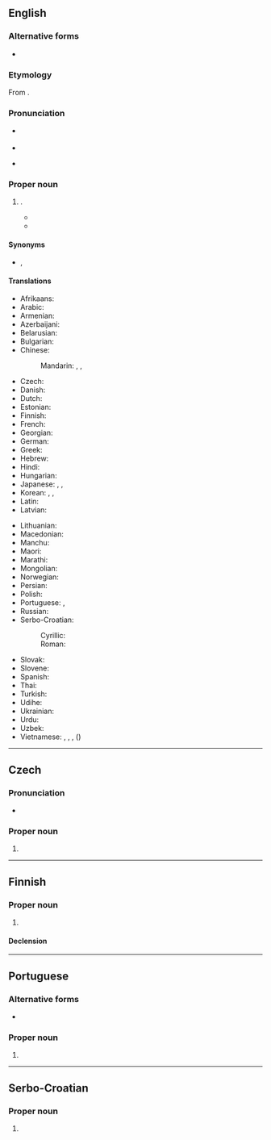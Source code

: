 ==English==
{{wikipedia}}
{{commonscat}}

===Alternative forms===
* {{alt|en|Vladivostock||obsolete}}

===Etymology===
From {{bor|en|ru|Владивосток}}.

===Pronunciation===
* {{a|UK}} {{IPA|en|/ˌvlædɪˈvɒstɒk/}}
* {{audio|en|LL-Q1860 (eng)-Vealhurl-Vladivostok.wav|Audio (Southern England)}}
* {{a|US}} {{IPA|en|/ˌvlædɪˈvɑstɑk/}}

===Proper noun===
{{en-proper noun}}

# {{place|en|city/and/seaport|r/Russian Far East|on the|sea/Sea of Japan|near [[North Korea]]|;|administrative centre|krai/Primorsky Krai}}.
#* {{quote-book
|en
|year=1957
|last=Chiang
|first=Chung-cheng (Kai-shek)
|authorlink=Chiang Kai-shek
|chapter=Beginnings
|title=Soviet Russia in China: A Summing-up at Seventy
|url=https://archive.org/details/sovietrussiainch009229mbp/
|location=[[New York]]
|publisher=Farrar, Straus and Cudahy
|LCCN=57010316
|OCLC=955026629
|page=39
|pageurl=https://archive.org/details/sovietrussiainch009229mbp/page/n50/
|text=Only after it was all over did I learn of their plan to seize me on board the ''Chungshan'' when I was to take it to go back to the Military Academy at Whampoa from Canton. They would then send me as a prisoner to Russia via '''Vladivostok''', thereby removing the major obstacle to their scheme of using the National Revolution as a medium for setting up a "dictatorship of the proletariat."}}
#* {{quote-book
|en
|url=https://archive.org/details/timetohealautobi00ford/
|year=1980
|last=Ford
|first=Gerald
|authorlink=Gerald Ford
|title=A Time to Heal
|location=[[New York]]
|publisher={{w|Berkley Books}}
|ISBN=0-425-04693-1
|OCLC=245909398
|OL=24222026M
|page=213
|pageurl=https://archive.org/details/timetohealautobi00ford/page/213/
|passage=Brezhnev shared my enthusiasm. Impulsively, after a late lunch, he invited me to accompany him on a tour of '''Vladivostok'''. We climbed into the back seat of a long black limousine and headed toward the city, thirteen miles away. The local commissar, a large, dark-complexioned man wearing a thick wool coat, sat in the jump seat in front of Brezhnev, and the interpreter, Victor Sukhodrev, sat in front of me. Our conversation was natural and uninhibited. How many people lived in '''Vladivostok'''? What was the main industry? And was it always this cold? Twenty minutes later, we drove down a steep hill, entered the city and swung around the main square. A small crowd was there, and even though it was dusk, they recognized the car and applauded. The city itself reminded me of San Francisco, and I wished that I'd had more time to explore the place. But it was starting to get dark and we headed back toward Okeanskaya.}}

====Synonyms====
* {{q|from [[Mandarin Chinese]]}} {{l|en|Haishenwai}}, {{l|en|Haishenwei}}

====Translations====
{{trans-top|seaport in Russia}}
* Afrikaans: {{t|af|Wladiwostok}}
* Arabic: {{t|ar|فْلَادِيفُوسْتُوك|m|tr=fladifustūk}}
* Armenian: {{t|hy|Վլադիվոստոկ}}
* Azerbaijani: {{t+|az|Vladivostok}}
* Belarusian: {{t|be|Уладзівасто́к|m}}
* Bulgarian: {{t|bg|Владивосто́к|m}}
* Chinese:
*: Mandarin: {{t+|cmn|符拉迪沃斯托克|tr=Fúlādíwòsītuōkè|sc=Hani}}, {{t+|cmn|海參崴|sc=Hani}}, {{t+|cmn|海参崴|tr=Hǎishēnwǎi|sc=Hani}}
* Czech: {{t|cs|Vladivostok|m}}
* Danish: {{t|da|Vladivostok}}
* Dutch: {{t|nl|Vladivostok}}
* Estonian: {{t+|et|Vladivostok}}
* Finnish: {{t+|fi|Vladivostok}}
* French: {{t+|fr|Vladivostok|m}}
* Georgian: {{t|ka|ვლადივოსტოკი}}
* German: {{t+|de|Wladiwostok|n}}
* Greek: {{t+|el|Βλαδιβοστόκ}}
* Hebrew: {{t|he|ולדיווסטוק}}
* Hindi: {{t|hi|व्लादिवोस्तोक}}
* Hungarian: {{t|hu|Vlagyivosztok}}
* Japanese: {{t|ja|ウラジオストク|tr=Urajiosutoku}}, {{qualifier|old}} {{t|ja|浦塩斯徳|tr=Urajiosutoku}}, {{qualifier|old or rare}} {{t|ja|浦塩|tr=Urajio}}
* Korean: {{t+|ko|^블라디보스토크}}, {{t|ko|^해삼위}}, {{t|ko|^해삼시}}
* Latin: {{t|la|Vladivostokium|n}}
* Latvian: {{t|lv|Vladivostoka}}
{{trans-mid}}
* Lithuanian: {{t|lt|Vladivostokas|m}}
* Macedonian: {{t|mk|Владиво́сток|m}}
* Manchu: {{t|mnc|ᡥᠠᡳᡧᡝᠨᠸᡝᡳ}}
* Maori: {{t|mi|Paratipotoka}}
* Marathi: {{t|mr|व्लादिवोस्तोक|n}}
* Mongolian: {{t|mn|Владивосток}}
* Norwegian: {{t|no|Vladivostok}}
* Persian: {{t|fa|ولادی‌وستوک|tr=velâdi-vostok}}
* Polish: {{t+|pl|Władywostok|m}}
* Portuguese: {{t|pt|Vladivostok|f}}, {{t|pt|Vladivostoque|f}}
* Russian: {{t+|ru|Владивосто́к|m}}
* Serbo-Croatian:
*: Cyrillic: {{t|sh|Владивосток|m}}
*: Roman: {{t|sh|Vladivostok|m}}
* Slovak: {{t|sk|Vladivostok|m}}
* Slovene: {{t|sl|Vladivostok|m}}
* Spanish: {{t+|es|Vladivostok|m}}
* Thai: {{t|th|วลาดีวอสตอค|tr=wá-laa-dì-wo-sà-tók}}
* Turkish: {{t|tr|Vladivostok}}
* Udihe: {{t-needed|ude}}
* Ukrainian: {{t|uk|Владивосто́к|m}}
* Urdu: {{t|ur|ولادی وستوک|tr=vlādi vostok|sc=ur-Arab}}
* Uzbek: {{t|uz|Vladivostok}}
* Vietnamese: {{t|vi|Vladivostok}}, {{t|vi|Vla-đi-vô-xtốc}}, {{t|vi|Vờ-la-đi-vô-xơ-tốc}}, {{t|vi|Hải Sâm Uy}} ({{t|vi|海參崴}})
{{trans-bottom}}

----

==Czech==

===Pronunciation===
* {{cs-IPA}}

===Proper noun===
{{cs-proper noun|g=m}}

# {{place|cs|city/administrative center|krai/Primorsky Krai|c/Russia|t1=Vladivostok}}

----

==Finnish==

===Proper noun===
{{fi-proper noun}}

# {{place|fi|city/administrative center|krai/Primorsky Krai|c/Russia|t1=Vladivostok}}

====Declension====
{{fi-place-cases|internal|Vladivostok|Vladivostokissa}}
{{fi-decl-risti|n=sg|Vladivostok|||a|i=0}}

----

==Portuguese==

===Alternative forms===
* {{l|pt|Vladivostoque}}

===Proper noun===
{{pt-proper noun|f}}

# {{place|pt|city/administrative center|krai/Primorsky Krai|c/Russia|t1=Vladivostok}}

----

==Serbo-Croatian==
{{wikipedia|lang=sh}}

===Proper noun===
{{sh-proper noun|g=m}}

# {{place|sh|city/administrative center|krai/Primorsky Krai|c/Russia|t1=Vladivostok}}